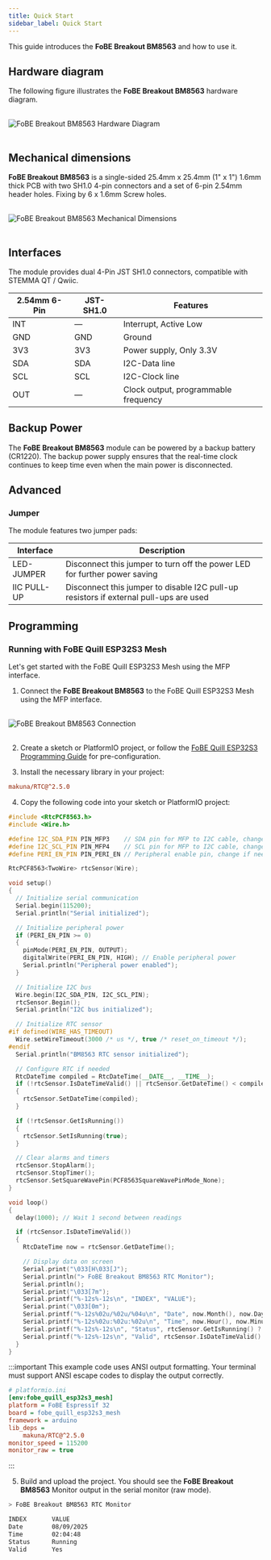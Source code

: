 ```yaml
---
title: Quick Start
sidebar_label: Quick Start
---
```


This guide introduces the **FoBE Breakout BM8563** and how to use it.

## Hardware diagram

The following figure illustrates the **FoBE Breakout BM8563** hardware diagram.

<br/>
<div style={{ textAlign: 'center' }}>
  <img src="/img/products/f2204-r1a.digram.png" alt="FoBE Breakout BM8563 Hardware Diagram" style={{ width: '80%', height: 'auto' }} />
</div>
<br/>

## Mechanical dimensions

**FoBE Breakout BM8563** is a single-sided 25.4mm x 25.4mm (1" x 1") 1.6mm thick PCB with two SH1.0 4-pin connectors and a set of 6-pin 2.54mm header holes. Fixing by 6 x 1.6mm Screw holes.

<br/>
<div style={{ textAlign: 'center' }}>
  <img src="/img/products/f2204-r1a.dimensions.png" alt="FoBE Breakout BM8563 Mechanical Dimensions" style={{ width: '80%', height: 'auto' }} />
</div>
<br/>

## Interfaces

The module provides dual 4-Pin JST SH1.0 connectors, compatible with STEMMA QT / Qwiic.

|2.54mm 6-Pin |JST-SH1.0 |Features |
|-----------------------|--------|---------|
|INT |— |Interrupt, Active Low |
|GND |GND |Ground |
|3V3 |3V3 |Power supply, Only 3.3V |
|SDA |SDA |I2C-Data line |
|SCL |SCL |I2C-Clock line |
|OUT |— |Clock output, programmable frequency |

## Backup Power

The **FoBE Breakout BM8563** module can be powered by a backup battery (CR1220). The backup power supply ensures that the real-time clock continues to keep time even when the main power is disconnected.

## Advanced

### Jumper

The module features two jumper pads:

|Interface |Description |
|-------------------------------|---------|
|LED-JUMPER |Disconnect this jumper to turn off the power LED for further power saving |
|IIC PULL-UP |Disconnect this jumper to disable I2C pull-up resistors if external pull-ups are used |

## Programming

### Running with FoBE Quill ESP32S3 Mesh

Let's get started with the FoBE Quill ESP32S3 Mesh using the MFP interface.

1. Connect the **FoBE Breakout BM8563** to the FoBE Quill ESP32S3 Mesh using the MFP interface.

<br/>
<div style={{ textAlign: 'center' }}>
  <img src="/img/products/breakout-debugger-connection.png" alt="FoBE Breakout BM8563 Connection" style={{ width: '80%', height: 'auto' }} />
</div>
<br/>

2. Create a sketch or PlatformIO project, or follow the [FoBE Quill ESP32S3 Programming Guide](/product/f1102/programming) for pre-configuration.

3. Install the necessary library in your project:
```ini
makuna/RTC@^2.5.0
```

4. Copy the following code into your sketch or PlatformIO project:
```cpp
#include <RtcPCF8563.h>
#include <Wire.h>

#define I2C_SDA_PIN PIN_MFP3    // SDA pin for MFP to I2C cable, change if needed
#define I2C_SCL_PIN PIN_MFP4    // SCL pin for MFP to I2C cable, change if needed
#define PERI_EN_PIN PIN_PERI_EN // Peripheral enable pin, change if needed

RtcPCF8563<TwoWire> rtcSensor(Wire);

void setup()
{
  // Initialize serial communication
  Serial.begin(115200);
  Serial.println("Serial initialized");

  // Initialize peripheral power
  if (PERI_EN_PIN >= 0)
  {
    pinMode(PERI_EN_PIN, OUTPUT);
    digitalWrite(PERI_EN_PIN, HIGH); // Enable peripheral power
    Serial.println("Peripheral power enabled");
  }

  // Initialize I2C bus
  Wire.begin(I2C_SDA_PIN, I2C_SCL_PIN);
  rtcSensor.Begin();
  Serial.println("I2C bus initialized");

  // Initialize RTC sensor
#if defined(WIRE_HAS_TIMEOUT)
  Wire.setWireTimeout(3000 /* us */, true /* reset_on_timeout */);
#endif
  Serial.println("BM8563 RTC sensor initialized");

  // Configure RTC if needed
  RtcDateTime compiled = RtcDateTime(__DATE__, __TIME__);
  if (!rtcSensor.IsDateTimeValid() || rtcSensor.GetDateTime() < compiled)
  {
    rtcSensor.SetDateTime(compiled);
  }

  if (!rtcSensor.GetIsRunning())
  {
    rtcSensor.SetIsRunning(true);
  }

  // Clear alarms and timers
  rtcSensor.StopAlarm();
  rtcSensor.StopTimer();
  rtcSensor.SetSquareWavePin(PCF8563SquareWavePinMode_None);
}

void loop()
{
  delay(1000); // Wait 1 second between readings

  if (rtcSensor.IsDateTimeValid())
  {
    RtcDateTime now = rtcSensor.GetDateTime();

    // Display data on screen
    Serial.print("\033[H\033[J");
    Serial.println("> FoBE Breakout BM8563 RTC Monitor");
    Serial.println();
    Serial.print("\033[7m");
    Serial.printf("%-12s%-12s\n", "INDEX", "VALUE");
    Serial.print("\033[0m");
    Serial.printf("%-12s%02u/%02u/%04u\n", "Date", now.Month(), now.Day(), now.Year());
    Serial.printf("%-12s%02u:%02u:%02u\n", "Time", now.Hour(), now.Minute(), now.Second());
    Serial.printf("%-12s%-12s\n", "Status", rtcSensor.GetIsRunning() ? "Running" : "Stopped");
    Serial.printf("%-12s%-12s\n", "Valid", rtcSensor.IsDateTimeValid() ? "Yes" : "No");
  }
}
```

:::important
This example code uses ANSI output formatting. Your terminal must support ANSI escape codes to display the output correctly.

```ini
# platformio.ini
[env:fobe_quill_esp32s3_mesh]
platform = FoBE Espressif 32
board = fobe_quill_esp32s3_mesh
framework = arduino
lib_deps = 
	makuna/RTC@^2.5.0
monitor_speed = 115200
monitor_raw = true
```
:::

5. Build and upload the project. You should see the **FoBE Breakout BM8563** Monitor output in the serial monitor (raw mode).

```bash
> FoBE Breakout BM8563 RTC Monitor

INDEX       VALUE       
Date        08/09/2025
Time        02:04:48
Status      Running     
Valid       Yes         
```